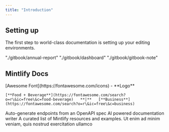 ```yaml
---
title: "Introduction"
---
```


## Setting up

The first step to world-class documentation is setting up your editing environments.

<CardGroup cols={2}>
  <Card title="Annual Report" icon="pen-to-square" href="./gitbook/annual-report">
    "./gitbook/annual-report"
  </Card>

  <Card title="Projects" icon="mug-hot" href="./gitbook/projects" />

  <Card title="Dashboard" icon="chart-line" href="./gitbook/dashboard">
    "./gitbook/dashboard"
  </Card>

  <Card title="Gitbook" icon="city" href="./gitbook/gitbook-note">
    "./gitbook/gitbook-note"
  </Card>
</CardGroup>

## Mintlify Docs

<CardGroup cols={2}>
  <Card title="Customize Style" icon="palette" href="https://mintlify.com/docs/settings/global">
    [Awesome Font](https://fontawesome.com/icons) - **Logo**

    [**Food + Beverage**](https://fontawesome.com/search?o=r\&ic=free\&c=food-beverage)   **|**   [**Business**](https://fontawesome.com/search?o=r\&ic=free\&c=business)
  </Card>

  <Card title="Reference APIs" icon="code" href="https://mintlify.com/docs/api-playground/openapi">
    Auto-generate endpoints from an OpenAPI spec
  </Card>

  <Card title="Add Components" icon="screwdriver-wrench" href="https://mintlify.com/docs/content/components/accordions" />

  <Card title="Showcase" icon="stars" href="https://mintlify.com/customers" />
</CardGroup>

<CardGroup cols={3}>
  <Card title="✍️ Mintlify Writer" icon="github" href="https://github.com/mintlify/writer">
    AI powered documentation writer
  </Card>

  <Card title="awesome-mintlify" icon="github" href="https://github.com/mintlify/awesome-mintlify">
    A curated list of Mintlify resources and examples.
  </Card>

  <Card title="Third Card" icon="square-3">
    Ut enim ad minim veniam, quis nostrud exercitation ullamco
  </Card>
</CardGroup>